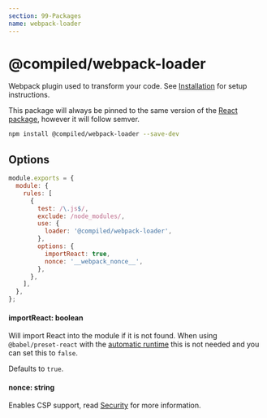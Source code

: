 ```yaml
---
section: 99-Packages
name: webpack-loader
---
```


# @compiled/webpack-loader

Webpack plugin used to transform your code.
See [Installation](/installation#webpack) for setup instructions.

This package will always be pinned to the same version of the [React package](/pkg-react),
however it will follow semver.

```bash
npm install @compiled/webpack-loader --save-dev
```

## Options

```js
module.exports = {
  module: {
    rules: [
      {
        test: /\.js$/,
        exclude: /node_modules/,
        use: {
          loader: '@compiled/webpack-loader',
        },
        options: {
          importReact: true,
          nonce: '__webpack_nonce__',
        },
      },
    ],
  },
};
```

#### importReact: boolean

Will import React into the module if it is not found.
When using `@babel/preset-react` with the [automatic runtime](https://babeljs.io/docs/en/babel-preset-react#react-automatic-runtime) this is not needed and you can set this to `false`.

Defaults to `true`.

#### nonce: string

Enables CSP support,
read [Security](/security) for more information.
